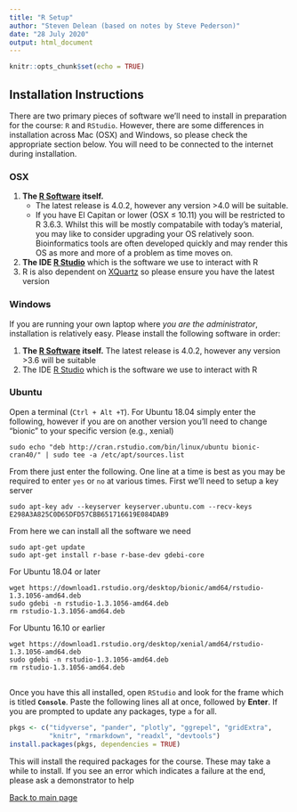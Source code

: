 ```yaml
---
title: "R Setup"
author: "Steven Delean (based on notes by Steve Pederson)"
date: "28 July 2020"
output: html_document
---
```


```r
knitr::opts_chunk$set(echo = TRUE)
```

## Installation Instructions {.tabset}

There are two primary pieces of software we'll need to install in preparation for the course: `R` and `RStudio`.
However, there are some differences in installation across Mac (OSX) and Windows, so please check the appropriate section below.
You will need to be connected to the internet during installation.

### OSX

1. **The [R Software](https://cran.r-project.org/bin/macosx/) itself.**
    + The latest release is 4.0.2, however any version >4.0 will be suitable. 
    + If you have El Capitan or lower (OSX $\leq$ 10.11) you will be restricted to R 3.6.3. Whilst this will be mostly compatabile with today's material, you may like to consider upgrading your OS relatively soon. Bioinformatics tools are often developed quickly and may render this OS as more and more of a problem as time moves on.
2. **The IDE [R Studio](https://www.rstudio.com/products/rstudio/download/#download)** which is the software we use to interact with R
3. R is also dependent on [XQuartz](https://www.xquartz.org/) so please ensure you have the latest version

### Windows 

If you are running your own laptop where *you are the administrator*, installation is relatively easy.
Please install the following software in order:

1. **The [R Software](https://cran.r-project.org/bin/windows/base/) itself.** The latest release is 4.0.2, however any version >3.6 will be suitable
2. The IDE [R Studio](https://www.rstudio.com/products/rstudio/download/#download) which is the software we use to interact with R

### Ubuntu

Open a terminal (`Ctrl + Alt +T`).
For Ubuntu 18.04 simply enter the following, however if you are on another version you'll need to change "bionic" to your specific version (e.g., xenial)

```
sudo echo "deb http://cran.rstudio.com/bin/linux/ubuntu bionic-cran40/" | sudo tee -a /etc/apt/sources.list
```

From there just enter the following. One line at a time is best as you may be required to enter `yes` or `no` at various times.
First we'll need to setup a key server

```
sudo apt-key adv --keyserver keyserver.ubuntu.com --recv-keys E298A3A825C0D65DFD57CBB651716619E084DAB9
```
From here we can install all the software we need

```
sudo apt-get update
sudo apt-get install r-base r-base-dev gdebi-core
```

For Ubuntu 18.04 or later

```
wget https://download1.rstudio.org/desktop/bionic/amd64/rstudio-1.3.1056-amd64.deb
sudo gdebi -n rstudio-1.3.1056-amd64.deb
rm rstudio-1.3.1056-amd64.deb
```

For Ubuntu 16.10 or earlier

```
wget https://download1.rstudio.org/desktop/xenial/amd64/rstudio-1.3.1056-amd64.deb
sudo gdebi -n rstudio-1.3.1056-amd64.deb
rm rstudio-1.3.1056-amd64.deb
```

##

Once you have this all installed, open `RStudio` and look for the frame which is titled **`Console`**. 
Paste the following lines all at once, followed by **Enter**. If you are prompted to update any packages, type  `a` for all.

```r
pkgs <- c("tidyverse", "pander", "plotly", "ggrepel", "gridExtra", 
          "knitr", "rmarkdown", "readxl", "devtools")
install.packages(pkgs, dependencies = TRUE)
```

This will install the required packages for the course.
These may take a while to install.
If you see an error which indicates a failure at the end, please ask a demonstrator to help

[Back to main page](./)